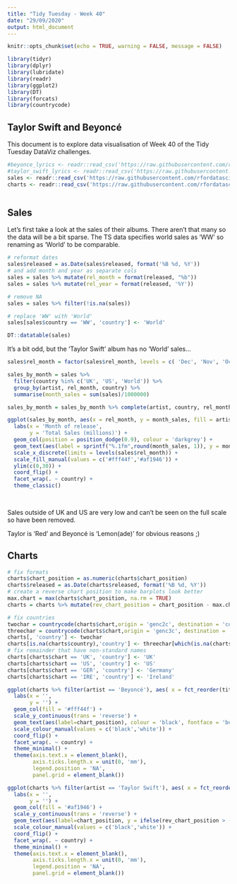 ```yaml
---
title: "Tidy Tuesday - Week 40"
date: "29/09/2020"
output: html_document
---
```


```r
knitr::opts_chunk$set(echo = TRUE, warning = FALSE, message = FALSE)

library(tidyr)
library(dplyr)
library(lubridate)
library(readr)
library(ggplot2)
library(DT)
library(forcats)
library(countrycode)
```

## Taylor Swift and Beyoncé

This document is to explore data visualisation of Week 40 of the Tidy Tuesday DataViz challenges.

```r

#beyonce_lyrics <- readr::read_csv('https://raw.githubusercontent.com/rfordatascience/tidytuesday/master/data/2020/2020-09-29/beyonce_lyrics.csv')
#taylor_swift_lyrics <- readr::read_csv('https://raw.githubusercontent.com/rfordatascience/tidytuesday/master/data/2020/2020-09-29/taylor_swift_lyrics.csv')
sales <- readr::read_csv('https://raw.githubusercontent.com/rfordatascience/tidytuesday/master/data/2020/2020-09-29/sales.csv')
charts <- readr::read_csv('https://raw.githubusercontent.com/rfordatascience/tidytuesday/master/data/2020/2020-09-29/charts.csv')



```

## Sales

Let's first take a look at the sales of their albums. There aren't that many so
the data will be a bit sparse. The TS data specifies world sales as 'WW' so 
renaming as 'World' to be comparable.

```r

# reformat dates
sales$released = as.Date(sales$released, format('%B %d, %Y'))
# and add month and year as separate cols
sales = sales %>% mutate(rel_month = format(released, "%b"))
sales = sales %>% mutate(rel_year = format(released, '%Y'))

# remove NA
sales = sales %>% filter(!is.na(sales))

# replace 'WW' with 'World'
sales[sales$country == 'WW', 'country'] <- 'World'

DT::datatable(sales)
```

It's a bit odd, but the 'Taylor Swift' album has no 'World' sales...

```r

sales$rel_month = factor(sales$rel_month, levels = c( 'Dec', 'Nov', 'Oct', 'Sep', 'Aug', 'Jul', 'Jun', 'May', 'Apr', 'Mar', 'Feb','Jan'), ordered = TRUE)

sales_by_month = sales %>% 
  filter(country %in% c('UK', 'US', 'World')) %>%
  group_by(artist, rel_month, country) %>% 
  summarise(month_sales = sum(sales)/1000000)

sales_by_month = sales_by_month %>% complete(artist, country, rel_month)

ggplot(sales_by_month, aes(x = rel_month, y = month_sales, fill = artist)) +
  labs(x = 'Month of release',
       y = 'Total Sales (millions)') +
  geom_col(position = position_dodge(0.9), colour = 'darkgrey') +
  geom_text(aes(label = sprintf("%.1fm",round(month_sales, 1)), y = month_sales + 3.9), position = position_dodge(0.9), size = 3) +
  scale_x_discrete(limits = levels(sales$rel_month)) +
  scale_fill_manual(values = c('#fff44f','#af1946')) +
  ylim(c(0,30)) +
  coord_flip() + 
  facet_wrap(. ~ country) +
  theme_classic()
  
         

```

Sales outside of UK and US are very low and can't be seen on the full scale
so have been removed.

Taylor is 'Red' and Beyoncé is 'Lemon(ade)' for obvious reasons ;)

## Charts


```r

# fix formats
charts$chart_position = as.numeric(charts$chart_position)
charts$released = as.Date(charts$released, format('%B %d, %Y'))
# create a reverse chart position to make barplots look better
max.chart = max(charts$chart_position, na.rm = TRUE)
charts = charts %>% mutate(rev_chart_position = chart_position - max.chart)

# fix countries
twochar = countrycode(charts$chart,origin = 'genc2c', destination = 'country.name')
threechar = countrycode(charts$chart,origin = 'genc3c', destination = 'country.name')
charts[, 'country'] <- twochar
charts[is.na(charts$country),'country'] <- threechar[which(is.na(charts$country))]
# fix remainder that have non-standard names
charts[charts$chart == 'UK', 'country'] <- 'UK'
charts[charts$chart == 'US', 'country'] <- 'US'
charts[charts$chart == 'GER', 'country'] <- 'Germany'
charts[charts$chart == 'IRE', 'country'] <- 'Ireland'

ggplot(charts %>% filter(artist == 'Beyoncé'), aes( x = fct_reorder(title,released), y = rev_chart_position)) +
  labs(x = '',
       y = '') +
  geom_col(fill = '#fff44f') +
  scale_y_continuous(trans = 'reverse') +
  geom_text(aes(label=chart_position), colour = 'black', fontface = 'bold', nudge_y = -3.8, size = 2.7) +
  scale_colour_manual(values = c('black','white')) +
  coord_flip() +
  facet_wrap(. ~ country) +
  theme_minimal() +
  theme(axis.text.x = element_blank(),
        axis.ticks.length.x = unit(0, 'mm'),
        legend.position = 'NA',
        panel.grid = element_blank())

```

```r


ggplot(charts %>% filter(artist == 'Taylor Swift'), aes( x = fct_reorder(title,released), y = rev_chart_position)) +
  labs(x = '',
       y = '') +
  geom_col(fill = '#af1946') +
  scale_y_continuous(trans = 'reverse') +
  geom_text(aes(label=chart_position, y = ifelse(rev_chart_position > -10, rev_chart_position - 8, rev_chart_position), colour = ifelse(rev_chart_position > -10,'black','white') ), nudge_y = -3.8, size = 2.7) +
  scale_colour_manual(values = c('black','white')) +
  coord_flip() +
  facet_wrap(. ~ country) +
  theme_minimal() +
  theme(axis.text.x = element_blank(),
        axis.ticks.length.x = unit(0, 'mm'),
        legend.position = 'NA',
        panel.grid = element_blank())

```
